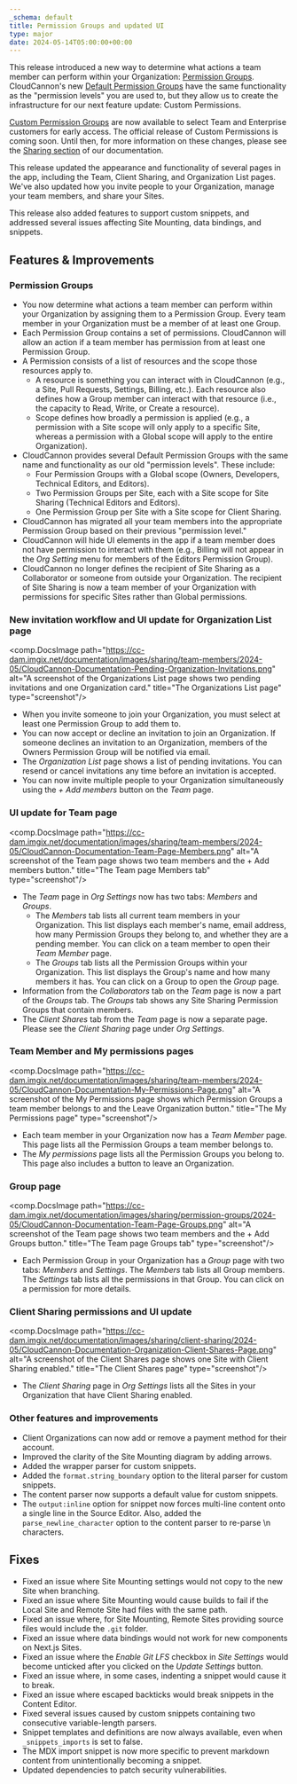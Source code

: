 ```yaml
---
_schema: default
title: Permission Groups and updated UI
type: major
date: 2024-05-14T05:00:00+00:00
---
```

This release introduced a new way to determine what actions a team member can perform within your Organization: [Permission Groups](/documentation/articles/what-are-permission-groups/). CloudCannon's new [Default Permission Groups](/documentation/articles/what-are-default-permission-groups/) have the same functionality as the "permission levels" you are used to, but they allow us to create the infrastructure for our next feature update: Custom Permissions.

[Custom Permission Groups](/documentation/articles/what-are-custom-permission-groups/) are now available to select Team and Enterprise customers for early access. The official release of Custom Permissions is coming soon. Until then, for more information on these changes, please see the [Sharing section](/documentation/articles/introduction-to-sharing/) of our documentation.

This release updated the appearance and functionality of several pages in the app, including the Team, Client Sharing, and Organization List pages. We've also updated how you invite people to your Organization, manage your team members, and share your Sites.

This release also added features to support custom snippets, and addressed several issues affecting Site Mounting, data bindings, and snippets.

## Features & Improvements

### Permission Groups

* You now determine what actions a team member can perform within your Organization by assigning them to a Permission Group. Every team member in your Organization must be a member of at least one Group.
* Each Permission Group contains a set of permissions. CloudCannon will allow an action if a team member has permission from at least one Permission Group.
* A Permission consists of a list of resources and the scope those resources apply to.
  * A resource is something you can interact with in CloudCannon (e.g., a Site, Pull Requests, Settings, Billing, etc.). Each resource also defines how a Group member can interact with that resource (i.e., the capacity to Read, Write, or Create a resource).
  * Scope defines how broadly a permission is applied (e.g., a permission with a Site scope will only apply to a specific Site, whereas a permission with a Global scope will apply to the entire Organization).
* CloudCannon provides several Default Permission Groups with the same name and functionality as our old "permission levels". These include:
  * Four Permission Groups with a Global scope (Owners, Developers, Technical Editors, and Editors).
  * Two Permission Groups per Site, each with a Site scope for Site Sharing (Technical Editors and Editors).
  * One Permission Group per Site with a Site scope for Client Sharing.
* CloudCannon has migrated all your team members into the appropriate Permission Group based on their previous "permission level."
* CloudCannon will hide UI elements in the app if a team member does not have permission to interact with them (e.g., Billing will not appear in the *Org Setting* menu for members of the Editors Permission Group).
* CloudCannon no longer defines the recipient of Site Sharing as a Collaborator or someone from outside your Organization. The recipient of Site Sharing is now a team member of your Organization with permissions for specific Sites rather than Global permissions.

### New invitation workflow and UI update for Organization List page

<comp.DocsImage path="https://cc-dam.imgix.net/documentation/images/sharing/team-members/2024-05/CloudCannon-Documentation-Pending-Organization-Invitations.png" alt="A screenshot of the Organizations List page shows two pending invitations and one Organization card." title="The Organizations List page" type="screenshot"/>

* When you invite someone to join your Organization, you must select at least one Permission Group to add them to.
* You can now accept or decline an invitation to join an Organization. If someone declines an invitation to an Organization, members of the Owners Permission Group will be notified via email.
* The *Organization List* page shows a list of pending invitations. You can resend or cancel invitations any time before an invitation is accepted.
* You can now invite multiple people to your Organization simultaneously using the *\+ Add members* button on the *Team* page.

### UI update for Team page

<comp.DocsImage path="https://cc-dam.imgix.net/documentation/images/sharing/team-members/2024-05/CloudCannon-Documentation-Team-Page-Members.png" alt="A screenshot of the Team page shows two team members and the + Add members button." title="The Team page Members tab" type="screenshot"/>

* The *Team* page in *Org Settings* now has two tabs: *Members* and *Groups*.
  * The *Members* tab lists all current team members in your Organization. This list displays each member's name, email address, how many Permission Groups they belong to, and whether they are a pending member. You can click on a team member to open their *Team Member* page.
  * The *Groups* tab lists all the Permission Groups within your Organization. This list displays the Group's name and how many members it has. You can click on a Group to open the *Group* page.
* Information from the *Collaborators* tab on the *Team* page is now a part of the *Groups* tab. The *Groups* tab shows any Site Sharing Permission Groups that contain members.
* The *Client Shares* tab from the *Team* page is now a separate page. Please see the *Client Sharing* page under *Org Settings*.

### Team Member and My permissions pages

<comp.DocsImage path="https://cc-dam.imgix.net/documentation/images/sharing/team-members/2024-05/CloudCannon-Documentation-My-Permissions-Page.png" alt="A screenshot of the My Permissions page shows which Permission Groups a team member belongs to and the Leave Organization button." title="The My Permissions page" type="screenshot"/>

* Each team member in your Organization now has a *Team Member* page. This page lists all the Permission Groups a team member belongs to.
* The *My permissions* page lists all the Permission Groups you belong to. This page also includes a button to leave an Organization.

### Group page

<comp.DocsImage path="https://cc-dam.imgix.net/documentation/images/sharing/permission-groups/2024-05/CloudCannon-Documentation-Team-Page-Groups.png" alt="A screenshot of the Team page shows two team members and the + Add Groups button." title="The Team page Groups tab" type="screenshot"/>

* Each Permission Group in your Organization has a *Group* page with two tabs: *Members* and *Settings*. The *Members* tab lists all Group members. The *Settings* tab lists all the permissions in that Group. You can click on a permission for more details.

### Client Sharing permissions and UI update

<comp.DocsImage path="https://cc-dam.imgix.net/documentation/images/sharing/client-sharing/2024-05/CloudCannon-Documentation-Organization-Client-Shares-Page.png" alt="A screenshot of the Client Shares page shows one Site with Client Sharing enabled." title="The Client Shares page" type="screenshot"/>

* The *Client Sharing* page in *Org Settings* lists all the Sites in your Organization that have Client Sharing enabled.

### Other features and improvements

* Client Organizations can now add or remove a payment method for their account.
* Improved the clarity of the Site Mounting diagram by adding arrows.
* Added the wrapper parser for custom snippets.
* Added the `format.string_boundary` option to the literal parser for custom snippets.
* The content parser now supports a default value for custom snippets.
* The `output:inline` option for snippet now forces multi-line content onto a single line in the Source Editor. Also, added the `parse_newline_character` option to the content parser to re-parse \\n characters.

## Fixes

* Fixed an issue where Site Mounting settings would not copy to the new Site when branching.
* Fixed an issue where Site Mounting would cause builds to fail if the Local Site and Remote Site had files with the same path.
* Fixed an issue where, for Site Mounting, Remote Sites providing source files would include the `.git` folder.
* Fixed an issue where data bindings would not work for new components on Next.js Sites.
* Fixed an issue where the *Enable Git LFS* checkbox in *Site Settings* would become unticked after you clicked on the *Update Settings* button.
* Fixed an issue where, in some cases, indenting a snippet would cause it to break.
* Fixed an issue where escaped backticks would break snippets in the Content Editor.
* Fixed several issues caused by custom snippets containing two consecutive variable-length parsers.
* Snippet templates and definitions are now always available, even when `_snippets_imports` is set to false.
* The MDX import snippet is now more specific to prevent markdown content from unintentionally becoming a snippet.
* Updated dependencies to patch security vulnerabilities.